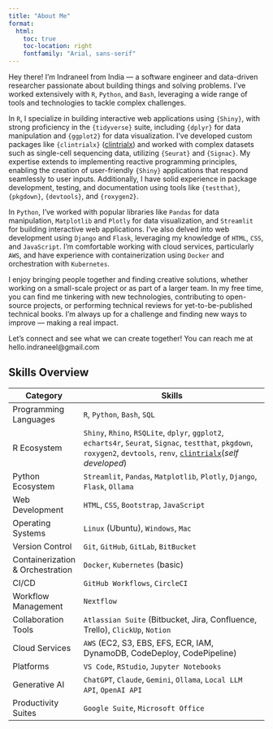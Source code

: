 ```yaml
---
title: "About Me"
format: 
  html:
    toc: true
    toc-location: right
    fontfamily: "Arial, sans-serif"
---
```


Hey there! I'm Indraneel from India — a software engineer and data-driven researcher passionate about building things and solving problems. I've worked extensively with `R`, `Python`, and `Bash`, leveraging a wide range of tools and technologies to tackle complex challenges.

In `R`, I specialize in building interactive web applications using `{Shiny}`, with strong proficiency in the `{tidyverse}` suite, including `{dplyr}` for data manipulation and `{ggplot2}` for data visualization. I've developed custom packages like `{clintrialx}` ([clintrialx](https://cran.r-project.org/package=clintrialx)) and worked with complex datasets such as single-cell sequencing data, utilizing `{Seurat}` and `{Signac}`. My expertise extends to implementing reactive programming principles, enabling the creation of user-friendly `{Shiny}` applications that respond seamlessly to user inputs. Additionally, I have solid experience in package development, testing, and documentation using tools like `{testthat}`, `{pkgdown}`, `{devtools}`, and `{roxygen2}`.

In `Python`, I've worked with popular libraries like `Pandas` for data manipulation, `Matplotlib` and `Plotly` for data visualization, and `Streamlit` for building interactive web applications. I've also delved into web development using `Django` and `Flask`, leveraging my knowledge of `HTML`, `CSS`, and `JavaScript`. I'm comfortable working with cloud services, particularly `AWS`, and have experience with containerization using `Docker` and orchestration with `Kubernetes`.

I enjoy bringing people together and finding creative solutions, whether working on a small-scale project or as part of a larger team. In my free time, you can find me tinkering with new technologies, contributing to open-source projects, or performing technical reviews for yet-to-be-published technical books. I'm always up for a challenge and finding new ways to improve — making a real impact.

Let's connect and see what we can create together! You can reach me at hello.indraneel@gmail.com

## Skills Overview

| **Category**                      | **Skills**                                                                                           |
|------------------------------------|------------------------------------------------------------------------------------------------------|
| Programming Languages              | `R`, `Python`, `Bash`, `SQL`                                                                         |
| R Ecosystem                        | `Shiny`, `Rhino`, `RSQLite`, `dplyr`, `ggplot2`, `echarts4r`, `Seurat`, `Signac`, `testthat`, `pkgdown`, `roxygen2`, `devtools`, `renv`, [`clintrialx`](https://cran.r-project.org/package=clintrialx)(*self developed*) |
| Python Ecosystem                   | `Streamlit`, `Pandas`, `Matplotlib`, `Plotly`, `Django`, `Flask`, `Ollama`                            |
| Web Development                    | `HTML`, `CSS`, `Bootstrap`, `JavaScript`                                                             |
| Operating Systems                  | `Linux` (Ubuntu), `Windows`, `Mac`                                                                   |
| Version Control                    | `Git`, `GitHub`, `GitLab`, `BitBucket`                                                               |
| Containerization & Orchestration   | `Docker`, `Kubernetes` (basic)                                                                       |
| CI/CD                              | `GitHub Workflows`, `CircleCI`                                                                       |
| Workflow Management                | `Nextflow`                                                                                           |
| Collaboration Tools                | `Atlassian Suite` (Bitbucket, Jira, Confluence, Trello), `ClickUp`, `Notion`                         |
| Cloud Services                     | `AWS` (EC2, S3, EBS, EFS, ECR, IAM, DynamoDB, CodeDeploy, CodePipeline)                              |
| Platforms                          | `VS Code`, `RStudio`, `Jupyter Notebooks`                                                            |
| Generative AI                      | `ChatGPT`, `Claude`, `Gemini`, `Ollama`, `Local LLM API`, `OpenAI API`                               |
| Productivity Suites                | `Google Suite`, `Microsoft Office`                                                                   |